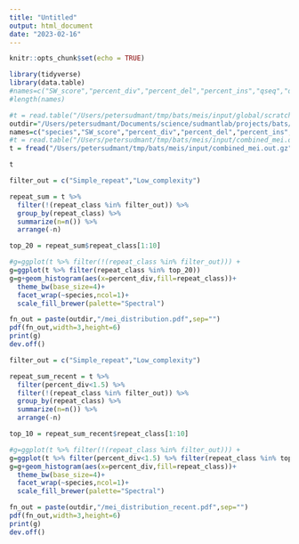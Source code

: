 ```yaml
---
title: "Untitled"
output: html_document
date: "2023-02-16"
---
```


```r
knitr::opts_chunk$set(echo = TRUE)
```



```r
library(tidyverse)
library(data.table)
#names=c("SW_score","percent_div","percent_del","percent_ins","qseq","qbegin","qend","qleft","qstrand","repeat","repeat_class","rep_begin","rep_end","rep_end","ID","IDstar")
#length(names)

#t = read.table("/Users/petersudmant/tmp/bats/meis/input/global/scratch/users/mvazquez/projects/annocomba/results/mMyoAui1/REPEATMASKER/full/mMyoAui1_sorted.fas.out",skip=3,sep="",col.names = names,fill=TRUE)
outdir="/Users/petersudmant/Documents/science/sudmantlab/projects/bats/analyses/meis/output"
names=c("species","SW_score","percent_div","percent_del","percent_ins","qseq","qbegin","qend","qleft","qstrand","repeat","repeat_class","rep_begin","rep_end","rep_left","ID")
#t = read.table("/Users/petersudmant/tmp/bats/meis/input/combined_mei.out.gz",col.names=names,sep=" ")
t = fread("/Users/petersudmant/tmp/bats/meis/input/combined_mei.out.gz",col.names=names,sep=" ")

t
```
```r

filter_out = c("Simple_repeat","Low_complexity")

repeat_sum = t %>% 
  filter(!(repeat_class %in% filter_out)) %>%
  group_by(repeat_class) %>%
  summarize(n=n()) %>%
  arrange(-n) 

top_20 = repeat_sum$repeat_class[1:10]

#g=ggplot(t %>% filter(!(repeat_class %in% filter_out))) +
g=ggplot(t %>% filter(repeat_class %in% top_20))
g=g+geom_histogram(aes(x=percent_div,fill=repeat_class))+
  theme_bw(base_size=4)+
  facet_wrap(~species,ncol=1)+
  scale_fill_brewer(palette="Spectral")

fn_out = paste(outdir,"/mei_distribution.pdf",sep="")
pdf(fn_out,width=3,height=6)
print(g)
dev.off()

```
```r

filter_out = c("Simple_repeat","Low_complexity")

repeat_sum_recent = t %>% 
  filter(percent_div<1.5) %>%
  filter(!(repeat_class %in% filter_out)) %>%
  group_by(repeat_class) %>%
  summarize(n=n()) %>%
  arrange(-n) 

top_10 = repeat_sum_recent$repeat_class[1:10]

#g=ggplot(t %>% filter(!(repeat_class %in% filter_out))) +
g=ggplot(t %>% filter(percent_div<1.5) %>% filter(repeat_class %in% top_10))
g=g+geom_histogram(aes(x=percent_div,fill=repeat_class))+
  theme_bw(base_size=4)+
  facet_wrap(~species,ncol=1)+
  scale_fill_brewer(palette="Spectral")

fn_out = paste(outdir,"/mei_distribution_recent.pdf",sep="")
pdf(fn_out,width=3,height=6)
print(g)
dev.off()


```